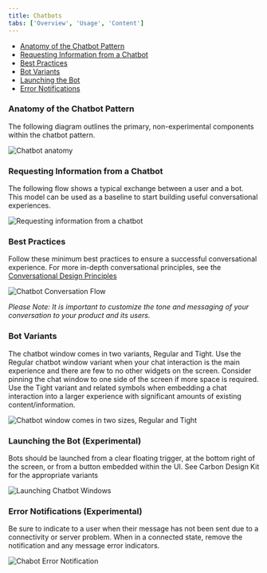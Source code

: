 ```yaml
---
title: Chatbots
tabs: ['Overview', 'Usage', 'Content']
---
```


<AnchorLinks>

- [Anatomy of the Chatbot Pattern](#anatomy-of-the-chatbot-pattern)
- [Requesting Information from a Chatbot](#requesting-information-from-a-chatbot)
- [Best Practices](#best-practices)
- [Bot Variants](#bot-variants)
- [Launching the Bot](#launching-the-bot-(experimental))
- [Error Notifications](#error-notifications-(experimental))

</AnchorLinks>

### Anatomy of the Chatbot Pattern

The following diagram outlines the primary, non-experimental components within the chatbot pattern.

<ImageComponent cols="8">

![Chatbot anatomy](images/chatbot-4.png)

</ImageComponent>

### Requesting Information from a Chatbot

The following flow shows a typical exchange between a user and a bot. This model can be used as a baseline to start building useful conversational experiences.

<ImageComponent cols="8">

![Requesting information from a chatbot](images/chatbot-1.png)

</ImageComponent>

### Best Practices

Follow these minimum best practices to ensure a successful conversational experience. For more in-depth conversational principles, see the [Conversational Design Principles](content#conversation-design-principles-for-bots)

<ImageComponent cols="8">

![Chatbot Conversation Flow](images/chatbot-3.png)

</ImageComponent>

_Please Note: It is important to customize the tone and messaging of your conversation to your product and its users._

### Bot Variants
The chatbot window comes in two variants, Regular and Tight. Use the Regular chatbot window variant when your chat interaction is the main experience and there are few to no other widgets on the screen. Consider pinning the chat window to one side of the screen if more space is required. Use the Tight variant and related symbols when embedding a chat interaction into a larger experience with significant amounts of existing content/information.

<ImageComponent cols="8">

![Chatbot window comes in two sizes, Regular and Tight](images/chatbot-2.png)

</ImageComponent>

### Launching the Bot (Experimental)

Bots should be launched from a clear floating trigger, at the bottom right of the screen, or from a button embedded within the UI. See Carbon Design Kit for the appropriate variants

<ImageComponent cols="8">

![Launching Chatbot Windows](images/chatbot-5.png)

</ImageComponent>

### Error Notifications (Experimental)

Be sure to indicate to a user when their message has not been sent due to a connectivity or server problem. When in a connected state, remove the notification and any message error indicators.

<ImageComponent cols="8">

![Chabot Error Notification](images/chatbot-6.png)

</ImageComponent>